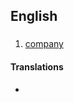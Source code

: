 {{also|Appendix:Variations of "co"}}
==English==

==={{abbreviation}}===
{{infl|en|abbreviation}}

# [[company]]

====Translations====
* {{term|社||from [[会社]]|tr=しゃ, sha|sc=Jpan|lang=ja}}